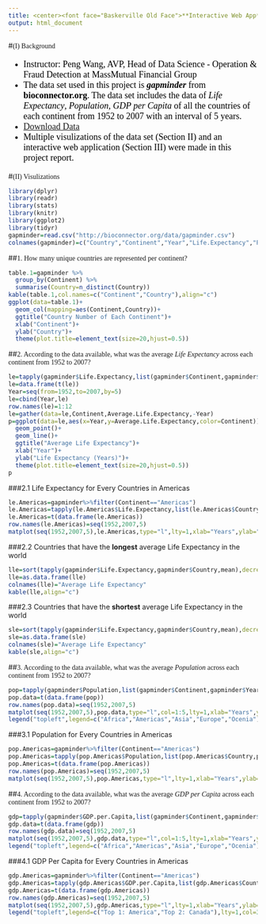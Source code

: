 ```yaml
---
title: <center><font face="Baskerville Old Face">**Interactive Web App**</font></center>
output: html_document
---
```

<div id="backhome"><a href="index.html"><i class="fa fa-home" aria-hidden="true"></i></a></div>
<div id="back"><a href="Projects.html"><i class="fa fa-undo" aria-hidden="true"></i></a></div>

#<font face="Baskerville Old Face">(I) Background</font>
<font face="Times New Roman" color=black size=4>

- Instructor: Peng Wang, AVP, Head of Data Science - Operation & Fraud Detection at MassMutual Financial Group
- The data set used in this project is ***gapminder*** from **bioconnector.org**. The data set includes the data of *Life Expectancy*, *Population*, *GDP per Capita* of all the countries of each continent from 1952 to 2007 with an interval of 5 years.
- <i class="fa fa-hand-o-right"></i> [Download Data](http://bioconnector.org/data/gapminder.csv)
- Multiple visulizations of the data set (Section II) and an interactive web application (Section III) were made in this project report.

</font>

#<font face="Baskerville Old Face">(II) Visulizations</font>
```r
library(dplyr)
library(readr)
library(stats)
library(knitr)
library(ggplot2)
library(tidyr)
gapminder=read.csv("http://bioconnector.org/data/gapminder.csv")
colnames(gapminder)=c("Country","Continent","Year","Life.Expectancy","Population","GDP.per.Capita")
```

##<font face="Baskerville Old Face">1. How many unique countries are represented per continent?</font>
```r
table.1=gapminder %>%
  group_by(Continent) %>%
  summarise(Country=n_distinct(Country))
kable(table.1,col.names=c("Continent","Country"),align="c")
ggplot(data=table.1)+
  geom_col(mapping=aes(Continent,Country))+
  ggtitle("Country Number of Each Continent")+
  xlab("Continent")+
  ylab("Country")+
  theme(plot.title=element_text(size=20,hjust=0.5))
```

##<font face="Baskerville Old Face">2. According to the data available, what was the average *Life Expectancy* across each continent from 1952 to 2007?</font>
```r
le=tapply(gapminder$Life.Expectancy,list(gapminder$Continent,gapminder$Year),mean)
le=data.frame(t(le))
Year=seq(from=1952,to=2007,by=5)
le=cbind(Year,le)
row.names(le)=1:12
le=gather(data=le,Continent,Average.Life.Expectancy,-Year)
p=ggplot(data=le,aes(x=Year,y=Average.Life.Expectancy,color=Continent))+
  geom_point()+
  geom_line()+
  ggtitle("Average Life Expectancy")+
  xlab("Year")+
  ylab("Life Expectancy (Years)")+
  theme(plot.title=element_text(size=20,hjust=0.5))
p
```

###2.1 Life Expectancy for Every Countries in Americas
```r
le.Americas=gapminder%>%filter(Continent=="Americas")
le.Americas=tapply(le.Americas$Life.Expectancy,list(le.Americas$Country,le.Americas$Year),mean)
le.Americas=t(data.frame(le.Americas))
row.names(le.Americas)=seq(1952,2007,5)
matplot(seq(1952,2007,5),le.Americas,type="l",lty=1,xlab="Years",ylab="Life Expectancy")
```

###2.2 Countries that have the **longest** average Life Expectancy in the world
```r
lle=sort(tapply(gapminder$Life.Expectancy,gapminder$Country,mean),decreasing=TRUE)[1:5]
lle=as.data.frame(lle)
colnames(lle)="Average Life Expectancy"
kable(lle,align="c")
```

###2.3 Countries that have the **shortest** average Life Expectancy in the world
```r
sle=sort(tapply(gapminder$Life.Expectancy,gapminder$Country,mean),decreasing=FALSE)[1:5]
sle=as.data.frame(sle)
colnames(sle)="Average Life Expectancy"
kable(sle,align="c")
```

##<font face="Baskerville Old Face">3. According to the data available, what was the average *Population* across each continent from 1952 to 2007?</font>
```r
pop=tapply(gapminder$Population,list(gapminder$Continent,gapminder$Year),mean)
pop.data=t(data.frame(pop))
row.names(pop.data)=seq(1952,2007,5)
matplot(seq(1952,2007,5),pop.data,type="l",col=1:5,lty=1,xlab="Years",ylab="Population")
legend("topleft",legend=c("Africa","Americas","Asia","Europe","Ocenia"),col=1:5,lty=1,cex=1)
```

###3.1 Population for Every Countries in Americas
```r
pop.Americas=gapminder%>%filter(Continent=="Americas")
pop.Americas=tapply(pop.Americas$Population,list(pop.Americas$Country,pop.Americas$Year),mean)
pop.Americas=t(data.frame(pop.Americas))
row.names(pop.Americas)=seq(1952,2007,5)
matplot(seq(1952,2007,5),pop.Americas,type="l",lty=1,xlab="Years",ylab="Population")
```

##<font face="Baskerville Old Face">4. According to the data available, what was the average *GDP per Capita* across each continent from 1952 to 2007?</font>
```r
gdp=tapply(gapminder$GDP.per.Capita,list(gapminder$Continent,gapminder$Year),mean)
gdp.data=t(data.frame(gdp))
row.names(gdp.data)=seq(1952,2007,5)
matplot(seq(1952,2007,5),gdp.data,type="l",col=1:5,lty=1,xlab="Years",ylab="GDP Per Capita")
legend("topleft",legend=c("Africa","Americas","Asia","Europe","Ocenia"),col=1:5,lty=1,cex=1)
```

###4.1 GDP Per Capita for Every Countries in Americas
```r
gdp.Americas=gapminder%>%filter(Continent=="Americas")
gdp.Americas=tapply(gdp.Americas$GDP.per.Capita,list(gdp.Americas$Country,gdp.Americas$Year),mean)
gdp.Americas=t(data.frame(gdp.Americas))
row.names(gdp.Americas)=seq(1952,2007,5)
matplot(seq(1952,2007,5),gdp.Americas,type="l",lty=1,xlab="Years",ylab="GDP Per Capita")
legend("topleft",legend=c("Top 1: America","Top 2: Canada"),lty=1,col=3)
```